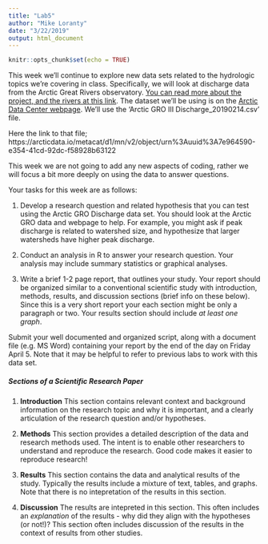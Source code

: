 ```yaml
---
title: "Lab5"
author: "Mike Loranty"
date: "3/22/2019"
output: html_document
---
```


```r
knitr::opts_chunk$set(echo = TRUE)
```

This week we'll continue to explore new data sets related to the hydrologic topics we're covering in class. Specifically, we will look at discharge data from the Arctic Great Rivers observatory. [You can read more about the project, and the rivers at this link](https://arcticgreatrivers.org/). The dataset we'll be using is on the [Arctic Data Center webpage](https://arcticdata.io/catalog/view/doi:10.18739/A21C1TF69). We'll use the 'Arctic GRO III Discharge_20190214.csv' file. 

Here the link to that file; https://arcticdata.io/metacat/d1/mn/v2/object/urn%3Auuid%3A7e964590-e354-41cd-92dc-f58928b63122

This week we are not going to add any new aspects of coding, rather we will focus a bit more deeply on using the data to answer questions. 

Your tasks for this week are as follows:

1. Develop a research question and related hypothesis that you can test using the Arctic GRO Discharge data set. You should look at the Arctic GRO data and webpage to help. For example, you might ask if peak discharge is related to watershed size, and hypothesize that larger watersheds have higher peak discharge.   

2. Conduct an analysis in R to answer your research question. Your analysis may include summary statistics or graphical analyses.  

3. Write a brief 1-2 page report, that outlines your study. Your report should be organized similar to a conventional scientific study with introduction, methods, results, and discussion sections (brief info on these below). Since this is a very short report your each section might be only a paragraph or two. Your results section should include *at least one graph*. 

Submit your well documented and organized script, along with a document file (e.g. MS Word) containing your report by the end of the day on Friday April 5. Note that it may be helpful to refer to previous labs to work with this data set. 







##### Sections of a Scientific Research Paper

1. **Introduction** This section contains relevant context and background information on the research topic and why it is important, and a clearly articulation of the research question and/or hypotheses.

2. **Methods** This section provides a detailed description of the data and research methods used. The intent is to enable other researchers to understand and reproduce the research. Good code makes it easier to reproduce research!

3. **Results** This section contains the data and analytical results of the study. Typically the results include a mixture of text, tables, and graphs. Note that there is no intepretation of the results in this section. 

4. **Discussion** The results are intepreted in this section. This often includes an *explanation* of the results - why did they align with the hypotheses (or not!)? This section often includes discussion of the results in the context of results from other studies.







